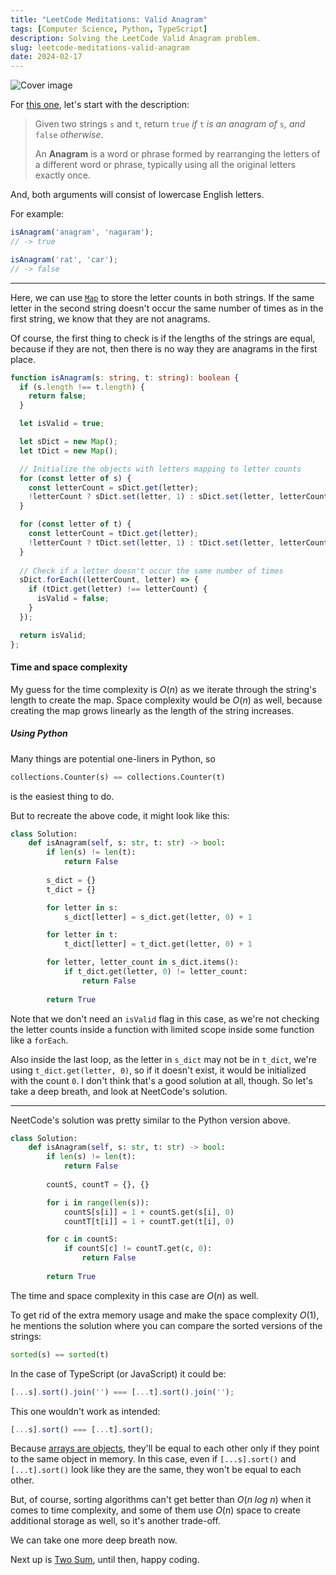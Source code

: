```yaml
---
title: "LeetCode Meditations: Valid Anagram"
tags: [Computer Science, Python, TypeScript]
description: Solving the LeetCode Valid Anagram problem.
slug: leetcode-meditations-valid-anagram
date: 2024-02-17
---
```


![Cover image](https://raw.githubusercontent.com/rivea0/leetcode-meditations-assets/main/src/2024-02-17/03-lm.png)

For [this one](https://leetcode.com/problems/valid-anagram), let's start with the description:

> Given two strings `s` and `t`, return `true` _if_ `t` _is an anagram of_ `s`_, and_ `false` _otherwise_.
>
> An **Anagram** is a word or phrase formed by rearranging the letters of a different word or phrase, typically using all the original letters exactly once.

And, both arguments will consist of lowercase English letters.

For example:

```ts
isAnagram('anagram', 'nagaram');
// -> true

isAnagram('rat', 'car');
// -> false
```

---

Here, we can use [`Map`](https://developer.mozilla.org/en-US/docs/Web/JavaScript/Reference/Global_Objects/Map) to store the letter counts in both strings. If the same letter in the second string doesn't occur the same number of times as in the first string, we know that they are not anagrams.

Of course, the first thing to check is if the lengths of the strings are equal, because if they are not, then there is no way they are anagrams in the first place.


```ts
function isAnagram(s: string, t: string): boolean {
  if (s.length !== t.length) {
    return false;
  }

  let isValid = true;

  let sDict = new Map();
  let tDict = new Map();

  // Initialize the objects with letters mapping to letter counts 
  for (const letter of s) {
    const letterCount = sDict.get(letter);
    !letterCount ? sDict.set(letter, 1) : sDict.set(letter, letterCount + 1);
  }

  for (const letter of t) {
    const letterCount = tDict.get(letter);
    !letterCount ? tDict.set(letter, 1) : tDict.set(letter, letterCount + 1);
  }
    
  // Check if a letter doesn't occur the same number of times
  sDict.forEach((letterCount, letter) => {
    if (tDict.get(letter) !== letterCount) {
      isValid = false;
    }
  });

  return isValid;
};
```

#### Time and space complexity

My guess for the time complexity is $O(n)$ as we iterate through the string's length to create the map. Space complexity would be $O(n)$ as well, because creating the map grows linearly as the length of the string increases.

##### Using Python

Many things are potential one-liners in Python, so 

```python
collections.Counter(s) == collections.Counter(t)
``` 

is the easiest thing to do. 

But to recreate the above code, it might look like this:

```python
class Solution:
    def isAnagram(self, s: str, t: str) -> bool:
        if len(s) != len(t):
            return False
        
        s_dict = {}
        t_dict = {}

        for letter in s:
            s_dict[letter] = s_dict.get(letter, 0) + 1

        for letter in t:
            t_dict[letter] = t_dict.get(letter, 0) + 1

        for letter, letter_count in s_dict.items():
            if t_dict.get(letter, 0) != letter_count:
                return False
        
        return True

```

Note that we don't need an `isValid` flag in this case, as we're not checking the letter counts inside a function with limited scope inside some function like a `forEach`.

Also inside the last loop, as the letter in `s_dict` may not be in `t_dict`, we're using `t_dict.get(letter, 0)`, so if it doesn't exist, it would be initialized with the count `0`. 
I don't think that's a good solution at all, though.
So let's take a deep breath, and look at NeetCode's solution.

---

NeetCode's solution was pretty similar to the Python version above.

```python
class Solution:
    def isAnagram(self, s: str, t: str) -> bool:
        if len(s) != len(t):
            return False
        
        countS, countT = {}, {}

        for i in range(len(s)):
            countS[s[i]] = 1 + countS.get(s[i], 0)
            countT[t[i]] = 1 + countT.get(t[i], 0)

        for c in countS:
            if countS[c] != countT.get(c, 0):
                return False
        
        return True
```

The time and space complexity in this case are $O(n)$ as well.

To get rid of the extra memory usage and make the space complexity $O(1)$, he mentions the solution where you can compare the sorted versions of the strings:

```python
sorted(s) == sorted(t)
```

In the case of TypeScript (or JavaScript) it could be:

```ts
[...s].sort().join('') === [...t].sort().join('');
```

<Note>
This one wouldn't work as intended:

```ts
[...s].sort() === [...t].sort();
```

Because [arrays are objects](https://developer.mozilla.org/en-US/docs/Web/JavaScript/Reference/Global_Objects/Array#description), they'll be equal to each other only if they point to the same object in memory. In this case, even if `[...s].sort()` and `[...t].sort()` look like they are the same, they won't be equal to each other.
</Note>

But, of course, sorting algorithms can't get better than $O(n \ log \ n)$ when it comes to time complexity, and some of them use $O(n)$ space to create additional storage as well, so it's another trade-off.

We can take one more deep breath now.

Next up is [Two Sum](https://leetcode.com/problems/two-sum), until then, happy coding.
